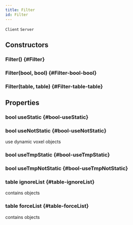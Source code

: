 ```yaml
---
title: Filter
id: Filter
---
```

`Client`
`Server`

## Constructors

### Filter() {#Filter}

### Filter(bool, bool) {#Filter-bool-bool}

### Filter(table, table) {#Filter-table-table}

## Properties

### bool useStatic {#bool-useStatic}

### bool useNotStatic {#bool-useNotStatic}
use dynamic voxel objects

### bool useTmpStatic {#bool-useTmpStatic}

### bool useTmpNotStatic {#bool-useTmpNotStatic}

### table ignoreList {#table-ignoreList}
contains objects

### table forceList {#table-forceList}
contains objects
